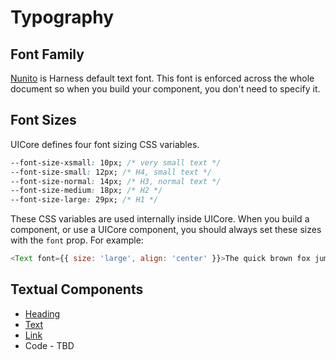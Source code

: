 
<Meta title="Foundation/Typography" />

# Typography

## Font Family

[Nunito](https://fonts.google.com/specimen/Nunito?selection.family=Nunito) is Harness default text font. This font is enforced across the whole document so when you build your component, you don't need to specify it.

## Font Sizes

UICore defines four font sizing CSS variables.

```css
--font-size-xsmall: 10px; /* very small text */
--font-size-small: 12px; /* H4, small text */
--font-size-normal: 14px; /* H3, normal text */
--font-size-medium: 18px; /* H2 */
--font-size-large: 29px; /* H1 */
```

These CSS variables are used internally inside UICore. When you build a component, or use a UICore component, you should always set these sizes with the `font` prop. For example:

```js
<Text font={{ size: 'large', align: 'center' }}>The quick brown fox jumps over the lazy dog</Text>
```

## Textual Components

- [Heading](/story/components-heading--weights)
- [Text](/story/components-text--basic)
- [Link](/story/components-link--basic)
- Code - TBD

